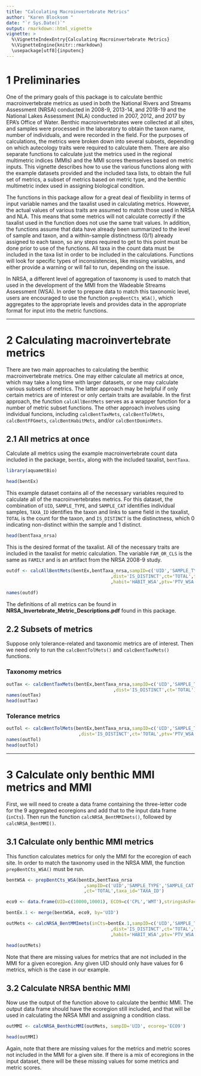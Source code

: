 ```yaml
---
title: "Calculating Macroinvertebrate Metrics"
author: "Karen Blocksom "
date: "`r Sys.Date()`"
output: rmarkdown::html_vignette
vignette: >
  %\VignetteIndexEntry{Calculating Macroinvertebrate Metrics}
  %\VignetteEngine{knitr::rmarkdown}
  \usepackage[utf8]{inputenc}
---
```


# 1 Preliminaries

One of the primary goals of this package is to calculate benthic macroinvertebrate metrics as used in both the National Rivers and Streams Assessment (NRSA) conducted in 2008-9, 2013-14, and 2018-19 and the National Lakes Assessment (NLA) conducted in 2007, 2012, and 2017 by EPA's Office of Water. Benthic macroinvertebrates were collected at all sites, and samples were processed in the laboratory to obtain the taxon name, number of individuals, and  were recorded in the field. For the purposes of calculations, the metrics were broken down into several subsets, depending on which autecology traits were required to calculate them. There are also separate functions to calculate just the metrics used in the regional multimetric indices (MMIs) and the MMI scores themselves based on metric inputs. This vignette describes how to use the various functions along with the example datasets provided and the included taxa lists, to obtain the full set of metrics, a subset of metrics based on metric type, and the benthic multimetric index used in assigning biological condition.

The functions in this package allow for a great deal of flexibility in terms of input variable names and the taxalist used in calculating metrics. However, the actual values of various traits are assumed to match those used in NRSA and NLA. This means that some metrics will not calculate correctly if the taxalist used in the function does not use the same trait values. In addition, the functions assume that data have already been summarized to the level of sample and taxon, and a within-sample distinctness (0/1) already assigned to each taxon, so any steps required to get to this point must be done prior to use of the functions. All taxa in the count data must be included in the taxa list in order to be included in the calculations. Functions will look for specific types of inconsistencies, like missing variables, and either provide a warning or will fail to run, depending on the issue.  

In NRSA, a different level of aggregation of taxonomy is used to match that used in the development of the MMI from the Wadeable Streams Assessment (WSA). In order to prepare data to match this taxonomic level, users are encouraged to use the function `prepBentCts_WSA()`, which aggregates to the appropriate levels and provides data in the appropriate format for input into the metric functions.  

********
# 2 Calculating macroinvertebrate metrics

There are two main approaches to calculating the benthic macroinvertebrate metrics. One may either calculate all metrics at once, which may take a long time with larger datasets, or one may calculate various subsets of metrics. The latter approach may be helpful if only certain metrics are of interest or only certain traits are available. In the first approach, the function `calcAllBentMets` serves as a wrapper function for a number of metric subset functions. The other approach involves using individual funcions, including `calcBentTaxMets`, `calcBentTolMets`, `calcBentFFGmets`, `calcBentHabitMets`, and/or `calcBentDominMets`.

## 2.1 All metrics at once

Calculate all metrics using the example macroinvertebrate count data included in the package, `bentEx`, along with the included taxalist, `bentTaxa`.

```r
library(aquametBio)

head(bentEx)
```
This example dataset contains all of the necessary variables required to calculate all of the macroinvertebrates metrics. For this dataset, the combination of `UID`, `SAMPLE_TYPE`, and `SAMPLE_CAT` identifies individual samples, `TAXA_ID` identifies the taxon and links to same field in the taxalist, `TOTAL` is the count for the taxon, and `IS_DISTINCT` is the distinctness, which 0 indicating non-distinct within the sample and 1 distinct.

```r
head(bentTaxa_nrsa)
```
This is the desired format of the taxalist. All of the necessary traits are included in the taxalist for metric calculation. The variable `FAM_OR_CLS` is the same as `FAMILY` and is an artifact from the NRSA 2008-9 study.
```r
outdf <- calcAllBentMets(bentEx,bentTaxa_nrsa,sampID=c('UID','SAMPLE_TYPE','SAMPLE_CAT')
                                       ,dist='IS_DISTINCT',ct='TOTAL',taxa_id='TAXA_ID',ffg='FFG_WSA'
                                       ,habit='HABIT_WSA',ptv='PTV_WSA')

names(outdf)
```
The definitions of all metrics can be found in **NRSA_Invertebrate_Metric_Descriptions.pdf** found in this package.

## 2.2 Subsets of metrics

Suppose only tolerance-related and taxonomic metrics are of interest. Then we need only to run the `calcBentTolMets()` and `calcBentTaxMets()` functions. 

### Taxonomy metrics

```r
outTax <- calcBentTaxMets(bentEx,bentTaxa_nrsa,sampID=c('UID','SAMPLE_TYPE','SAMPLE_CAT')
                                        ,dist='IS_DISTINCT',ct='TOTAL')
names(outTax)
head(outTax)
```

### Tolerance metrics

```r
outTol <- calcBentTolMets(bentEx,bentTaxa_nrsa,sampID=c('UID','SAMPLE_TYPE','SAMPLE_CAT')
                           ,dist='IS_DISTINCT',ct='TOTAL',ptv='PTV_WSA')
names(outTol)
head(outTol)

```
**************************
# 3 Calculate only benthic MMI metrics and MMI

First, we will need to create a data frame containing the three-letter code for the 9 aggregated ecoregions and add that to the input data frame (`inCts`). Then run the function `calcNRSA_BentMMImets()`, followed by `calcNRSA_BentMMI()`.


## 3.1 Calculate only benthic MMI metrics

This function calculates metrics for only the MMI for the ecoregion of each site. In order to match the taxonomy used in the NRSA MMI, the function `prepBentCts_WSA()` must be run.

```r
bentWSA <- prepBentCts_WSA(bentEx,bentTaxa_nrsa
                             ,sampID=c('UID','SAMPLE_TYPE','SAMPLE_CAT')
                             ,ct='TOTAL',taxa_id='TAXA_ID')

eco9 <- data.frame(UID=c(10000,10001), ECO9=c('CPL','WMT'),stringsAsFactors=F)

bentEx.1 <- merge(bentWSA, eco9, by='UID')

outMets <- calcNRSA_BentMMImets(inCts=bentEx.1,sampID=c('UID','SAMPLE_TYPE','SAMPLE_CAT')
                                       ,dist='IS_DISTINCT',ct='TOTAL',taxa_id='TAXA_ID',ffg='FFG_WSA'
                                       ,habit='HABIT_WSA',ptv='PTV_WSA',ecoreg='ECO9')

head(outMets)

```
Note that there are missing values for metrics that are not included in the MMI for a given ecoregion. Any given UID should only have values for 6 metrics, which is the case in our example. 

## 3.2 Calculate NRSA benthic MMI

Now use the output of the function above to calculate the benthic MMI. The output data frame should have the ecoregion still included, and that will be used in calculating the NRSA MMI and assigning a condition class.

```r

outMMI <- calcNRSA_BenthicMMI(outMets, sampID='UID', ecoreg='ECO9')

head(outMMI)

```
Again, note that there are missing values for the metrics and metric scores not included in the MMI for a given site. If there is a mix of ecoregions in the input dataset, there will be these missing values for some metrics and metric scores.
